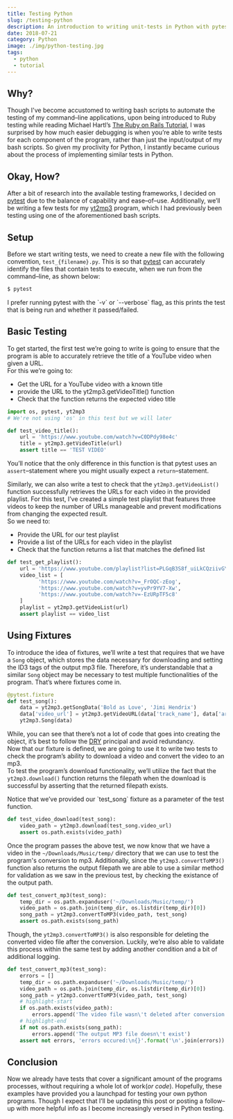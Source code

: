 ```yaml
---
title: Testing Python
slug: /testing-python
description: An introduction to writing unit-tests in Python with pytest
date: 2018-07-21
category: Python
image: ./img/python-testing.jpg
tags:
  - python
  - tutorial
---
```



## Why?

Though I've become accustomed to writing bash scripts to automate the testing of my command&ndash;line applications, upon being introduced to Ruby testing while reading Michael Hartl&rsquo;s [The Ruby on Rails Tutorial](https://www.railstutorial.org/book), I was surprised by how much easier debugging is when you&rsquo;re able to write tests for each component of the program, rather than just the input/output of my bash scripts. So given my proclivity for Python, I instantly became curious about the process of implementing similar tests in Python.  

## Okay, How?  

After a bit of research into the available testing frameworks, I decided on [pytest](https://github.com/pytest-dev/pytest) due to the balance of capability and ease&ndash;of&ndash;use. Additionally, we&rsquo;ll be writing a few tests for my [yt2mp3](https://github.com/tterb/yt2mp3) program, which I had previously been testing using one of the aforementioned bash scripts.  

## Setup  
Before we start writing tests, we need to create a new file with the following convention, `test_{filename}.py`. This is so that [pytest](https://github.com/pytest-dev/pytest) can accurately identify the files that contain tests to execute, when we run from the command&ndash;line, as shown below:
```bash
$ pytest
```
<p class="h-tip">I prefer running pytest with the `-v` or `--verbose` flag, as this prints the test that is being run and whether it passed/failed.</p>


## Basic Testing  

To get started, the first test we&rsquo;re going to write is going to ensure that the program is able to accurately retrieve the title of a YouTube video when given a URL.  
For this we&rsquo;re going to:  
  * Get the URL for a YouTube video with a known title
  * provide the URL to the yt2mp3.getVideoTitle() function
  * Check that the function returns the expected video title

```python
import os, pytest, yt2mp3
# We're not using 'os' in this test but we will later

def test_video_title():
    url = 'https://www.youtube.com/watch?v=C0DPdy98e4c'
    title = yt2mp3.getVideoTitle(url)
    assert title == 'TEST VIDEO'
```

You&rsquo;ll notice that the only difference in this function is that pytest uses an `assert`&ndash;statement where you might usually expect a `return`&ndash;statement.  

Similarly, we can also write a test to check that the `yt2mp3.getVideoList()` function successfully retrieves the URLs for each video in the provided playlist. For this test, I&rsquo;ve created a simple test playlist that features three videos to keep the number of URLs manageable and prevent modifications from changing the expected result.  
So we need to:  
  * Provide the URL for our test playlist
  * Provide a list of the URLs for each video in the playlist
  * Check that the function returns a list that matches the defined list

```python
def test_get_playlist():
    url = 'https://www.youtube.com/playlist?list=PLGqB3S8f_uiLkCQziivGYI3zNtLJvfUWm'
    video_list = [
          'https://www.youtube.com/watch?v=_FrOQC-zEog',
          'https://www.youtube.com/watch?v=yvPr9YV7-Xw',
          'https://www.youtube.com/watch?v=-EzURpTF5c8'
    ]
    playlist = yt2mp3.getVideoList(url)
    assert playlist == video_list
```

## Using Fixtures  

To introduce the idea of fixtures, we&rsquo;ll write a test that requires that we have a `Song` object, which stores the data necessary for downloading and setting the ID3 tags of the output mp3 file. Therefore, it&rsquo;s understandable that a similar `Song` object may be necessary to test multiple functionalities of the program. That&rsquo;s where fixtures come in.  

```python
@pytest.fixture
def test_song():
    data = yt2mp3.getSongData('Bold as Love', 'Jimi Hendrix')
    data['video_url'] = yt2mp3.getVideoURL(data['track_name'], data['artist_name'])
    yt2mp3.Song(data)
```

While, you can see that there&rsquo;s not a lot of code that goes into creating the object, it&rsquo;s best to follow the [DRY](https://en.wikipedia.org/wiki/Don%27t_repeat_yourself) principal and avoid redundancy.  
Now that our fixture is defined, we are going to use it to write two tests to check the program&rsquo;s ability to download a video and convert the video to an mp3.  
To test the program&rsquo;s download functionality, we&rsquo;ll utilize the fact that the `yt2mp3.download()` function returns the filepath when the download is successful by asserting that the returned filepath exists.  
<p class="h-note">Notice that we&rsquo;ve provided our `test_song` fixture as a parameter of the test function.</p>

```python
def test_video_download(test_song):
    video_path = yt2mp3.download(test_song.video_url)
    assert os.path.exists(video_path)
```

Once the program passes the above test, we now know that we have a video in the `~/Downloads/Music/temp/` directory that we can use to test the program's conversion to mp3. Additionally, since the `yt2mp3.convertToMP3()` function also returns the output filepath we are able to use a similar method for validation as we saw in the previous test, by checking the existance of the output path.  

```python
def test_convert_mp3(test_song):
    temp_dir = os.path.expanduser('~/Downloads/Music/temp/')
    video_path = os.path.join(temp_dir, os.listdir(temp_dir)[0])
    song_path = yt2mp3.convertToMP3(video_path, test_song)
    assert os.path.exists(song_path)
```

Though, the `yt2mp3.convertToMP3()` is also responsible for deleting the converted video file after the conversion. Luckily, we&rsquo;re also able to validate this process within the same test by adding another condition and a bit of additional logging.

```python
def test_convert_mp3(test_song):
    errors = []
    temp_dir = os.path.expanduser('~/Downloads/Music/temp/')
    video_path = os.path.join(temp_dir, os.listdir(temp_dir)[0])
    song_path = yt2mp3.convertToMP3(video_path, test_song)
    # highlight-start
    if os.path.exists(video_path):
        errors.append('The video file wasn\'t deleted after conversion')
    # highlight-end
    if not os.path.exists(song_path):
        errors.append('The output MP3 file doesn\'t exist')
    assert not errors, 'errors occured:\n{}'.format('\n'.join(errors))
```

## Conclusion  

Now we already have tests that cover a significant amount of the programs processes, without requiring a whole lot of work(*or code*). 
Hopefully, these examples have provided you a launchpad for testing your own python programs. Though I expect that I&rsquo;ll be updating this post or posting a follow&ndash;up with more helpful info as I become increasingly versed in Python testing.
